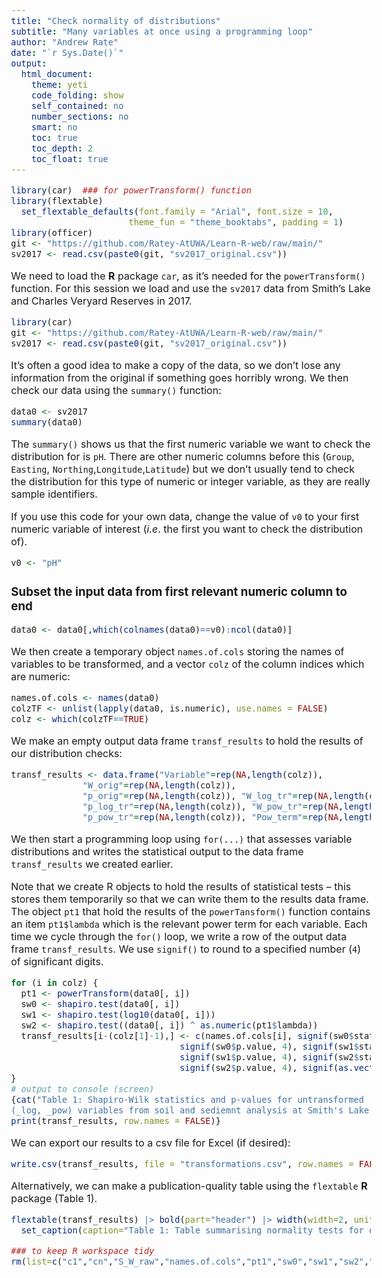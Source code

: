 ```yaml
---
title: "Check normality of distributions"
subtitle: "Many variables at once using a programming loop"
author: "Andrew Rate"
date: "`r Sys.Date()`"
output: 
  html_document:
    theme: yeti
    code_folding: show
    self_contained: no
    number_sections: no
    smart: no
    toc: true
    toc_depth: 2
    toc_float: true
---
```


<style type="text/css">
  body{
  font-size: 12pt;
}
</style>

```r
library(car)  ### for powerTransform() function
library(flextable)
  set_flextable_defaults(font.family = "Arial", font.size = 10, 
                       theme_fun = "theme_booktabs", padding = 1)
library(officer)
git <- "https://github.com/Ratey-AtUWA/Learn-R-web/raw/main/"
sv2017 <- read.csv(paste0(git, "sv2017_original.csv"))
```

We need to load the **R** package `car`, as it's needed for the `powerTransform()`
function. For this session we load and use the `sv2017` data from Smith's Lake
and Charles Veryard Reserves in 2017.

```r
library(car)
git <- "https://github.com/Ratey-AtUWA/Learn-R-web/raw/main/"
sv2017 <- read.csv(paste0(git, "sv2017_original.csv"))
```

It's often a good idea to make a copy of the data, so we don't lose any
information from the original if something goes horribly wrong. We then check 
our data using the `summary()` function:

```r
data0 <- sv2017
summary(data0)
```

The `summary()` shows us that the first numeric variable we want to check the 
distribution for is `pH`. There are other numeric columns before this (`Group`, 
`Easting`, `Northing`,`Longitude`,`Latitude`) but we don't usually tend to check
the distribution for this type of numeric or integer variable, as they are
really sample identifiers.

If you use this code for your own data, change the value of `v0` to your first
numeric variable of interest (*i.e*. the first you want to check the 
distribution of).

```r
v0 <- "pH"
```

### Subset the input data from first relevant numeric column to end
```r
data0 <- data0[,which(colnames(data0)==v0):ncol(data0)]
```

We then create a temporary object `names.of.cols` storing the names of variables 
to be transformed, and a vector `colz` of the column indices which are numeric:

```r
names.of.cols <- names(data0)
colzTF <- unlist(lapply(data0, is.numeric), use.names = FALSE)
colz <- which(colzTF==TRUE)
```

We make an empty output data frame `transf_results` to hold the results of our
distribution checks:

```r
transf_results <- data.frame("Variable"=rep(NA,length(colz)),
              "W_orig"=rep(NA,length(colz)),
              "p_orig"=rep(NA,length(colz)), "W_log_tr"=rep(NA,length(colz)),
              "p_log_tr"=rep(NA,length(colz)), "W_pow_tr"=rep(NA,length(colz)),
              "p_pow_tr"=rep(NA,length(colz)), "Pow_term"=rep(NA,length(colz)))
```

We then start a programming loop using `for(...)` that assesses variable
distributions and writes the statistical output to the data frame
`transf_results` we created earlier.

Note that we create R objects to hold the results of statistical tests &ndash; 
this stores them temporarily so that we can write them to the results data frame.
<br />
The object `pt1` that hold the results of the `powerTansform()` function 
contains an item `pt1$lambda` which is the relevant power term for each
variable. Each time we cycle through the `for()` loop, we write a row of the
output data frame `transf_results`. We use `signif()` to round to a specified
number (`4`) of significant digits.

```r
for (i in colz) {
  pt1 <- powerTransform(data0[, i])
  sw0 <- shapiro.test(data0[, i])
  sw1 <- shapiro.test(log10(data0[, i]))
  sw2 <- shapiro.test((data0[, i]) ^ as.numeric(pt1$lambda))
  transf_results[i-(colz[1]-1),] <- c(names.of.cols[i], signif(sw0$statistic, 4),
                                 signif(sw0$p.value, 4), signif(sw1$statistic, 4),
                                 signif(sw1$p.value, 4), signif(sw2$statistic, 4),
                                 signif(sw2$p.value, 4), signif(as.vector(pt1$lambda), 4))
}
# output to console (screen)
{cat("Table 1: Shapiro-Wilk statistics and p-values for untransformed (_orig) and transformed
(_log, _pow) variables from soil and sediemnt analysis at Smith's Lake Reserve.\n\n")
print(transf_results, row.names = FALSE)}
```

We can export our results to a csv file for Excel (if desired):
```r
write.csv(transf_results, file = "transformations.csv", row.names = FALSE)
```

Alternatively, we can make a publication-quality table using the `flextable`
**R** package (Table 1).

```r
flextable(transf_results) |> bold(part="header") |> width(width=2, unit="cm") |>
  set_caption(caption="Table 1: Table summarising normality tests for distributions of variables when untransformed, log10-transformed, or power-transformed. [W_orig = Shapiro-Wilk statistic (W) for the untransfomed variable; p_orig = Shapiro-Wilk p-value for the untransfomed variable; W_log_tr = W for log10-transformed; p_log_tr = p-value for log10-transformed; W_pow_tr = W for power-transformed; p_pow_tr = p-value for power-transformed; Pow_term = exponent for power transformation.] Data from Smiths-Veryard 2017.", align_with_table=F, fp_p=fp_par(text.align = "left", padding.bottom = 6))
```

```r
### to keep R workspace tidy
rm(list=c("c1","cn","S_W_raw","names.of.cols","pt1","sw0","sw1","sw2","i"))
```

<p>&nbsp;</p>
